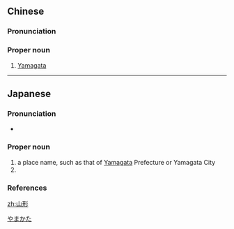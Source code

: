 ==Chinese==
{{zh-forms}}

===Pronunciation===
{{zh-pron
|m=Shānxíng
|cat=pn
}}

===Proper noun===
{{zh-proper noun}}

# [[Yamagata]]

----

==Japanese==
{{ja-kanjitab|やま|かた|k2=がた|yomi=kun}}

===Pronunciation===
* {{ja-pron|やまがた|y=k|acc=2|acc_ref=NHK}}

===Proper noun===
{{ja-pos|やまがた|proper}}

# a place name, such as that of [[Yamagata]] Prefecture or Yamagata City
# {{surname|lang=ja|sort=やまがた}}

===References===
<references/>

[[Category:ja:Cities|やまかた]]

[[zh:山形]]